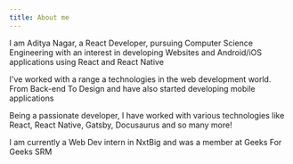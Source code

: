 ```yaml
---
title: About me
---
```


I am Aditya Nagar, a React Developer, pursuing Computer Science Engineering with an interest in developing Websites and Android/iOS applications using React and React Native

I've worked with a range a technologies in the web development world. From Back-end To Design and have also started developing mobile applications

Being a passionate developer, I have worked with various technologies like React, React Native, Gatsby, Docusaurus and so many more! 

I am currently a Web Dev intern in NxtBig and was a member at Geeks For Geeks SRM